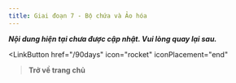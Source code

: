 ```yaml
---
title: Giai đoạn 7 - Bộ chứa và Ảo hóa
---
```



**_Nội dung hiện tại chưa được cập nhật. Vui lòng quay lại sau._**

<LinkButton 
    href="/90days"
    icon="rocket"
    iconPlacement="end"
><b>Trở về trang chủ</b></LinkButton>